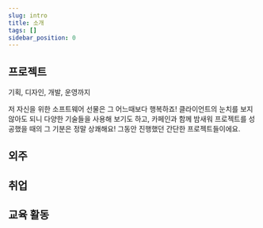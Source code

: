 ```yaml
---
slug: intro
title: 소개
tags: []
sidebar_position: 0
---
```


## 프로젝트

기획, 디자인, 개발, 운영까지

저 자신을 위한 소프트웨어 선물은 그 어느때보다 행복하죠! 클라이언트의 눈치를 보지 않아도 되니 다양한 기술들을 사용해 보기도 하고, 카페인과 함께 밤새워 프로젝트를 성공했을 때의 그 기분은 정말 상쾌해요! 그동안 진행했던 간단한 프로젝트들이에요.

## 외주

## 취업

## 교육 활동
